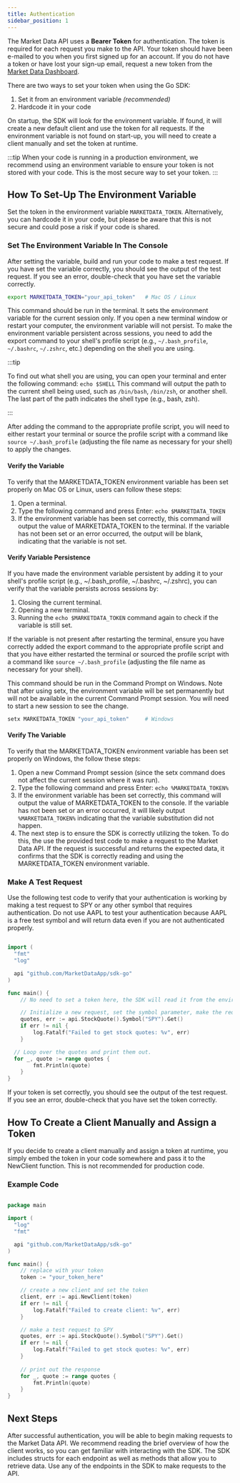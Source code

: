```yaml
---
title: Authentication
sidebar_position: 1
---
```



The Market Data API uses a **Bearer Token** for authentication. The token is required for each request you make to the API. Your token should have been e-mailed to you when you first signed up for an account.  If you do not have a token or have lost your sign-up email, request a new token from the [Market Data Dashboard](https://www.marketdata.app/dashboard/). 

There are two ways to set your token when using the Go SDK:

1. Set it from an environment variable _(recommended)_
2. Hardcode it in your code

On startup, the SDK will look for the environment variable. If found, it will create a new default client and use the token for all requests. If the environment variable is not found on start-up, you will need to create a client manually and set the token at runtime.

:::tip
When your code is running in a production environment, we recommend using an environment variable to ensure your token is not stored with your code. This is the most secure way to set your token.
:::

## How To Set-Up The Environment Variable

Set the token in the environment variable `MARKETDATA_TOKEN`. Alternatively, you can hardcode it in your code, but please be aware that this is not secure and could pose a risk if your code is shared.

### Set The Environment Variable In The Console

After setting the variable, build and run your code to make a test request. If you have set the variable correctly, you should see the output of the test request. If you see an error, double-check that you have set the variable correctly.

<Tabs>
<TabItem value=">MacLinux" label="Mac / Linux">

```bash
export MARKETDATA_TOKEN="your_api_token"   # Mac OS / Linux
```

This command should be run in the terminal. It sets the environment variable for the current session only. If you open a new terminal window or restart your computer, the environment variable will not persist. To make the environment variable persistent across sessions, you need to add the export command to your shell's profile script (e.g., `~/.bash_profile`, `~/.bashrc`, `~/.zshrc`, etc.) depending on the shell you are using.

:::tip

To find out what shell you are using, you can open your terminal and enter the following command: `echo $SHELL` This command will output the path to the current shell being used, such as `/bin/bash`, `/bin/zsh`, or another shell. The last part of the path indicates the shell type (e.g., bash, zsh).

:::

After adding the command to the appropriate profile script, you will need to either restart your terminal or source the profile script with a command like `source ~/.bash_profile` (adjusting the file name as necessary for your shell) to apply the changes.

#### Verify the Variable

To verify that the MARKETDATA_TOKEN environment variable has been set properly on Mac OS or Linux, users can follow these steps:

1. Open a terminal.
2. Type the following command and press Enter: `echo $MARKETDATA_TOKEN`
3. If the environment variable has been set correctly, this command will output the value of MARKETDATA_TOKEN to the terminal. If the variable has not been set or an error occurred, the output will be blank, indicating that the variable is not set.

#### Verify Variable Persistence

If you have made the environment variable persistent by adding it to your shell's profile script (e.g., ~/.bash_profile, ~/.bashrc, ~/.zshrc), you can verify that the variable persists across sessions by:

1. Closing the current terminal.
2. Opening a new terminal.
3. Running the `echo $MARKETDATA_TOKEN` command again to check if the variable is still set.

If the variable is not present after restarting the terminal, ensure you have correctly added the export command to the appropriate profile script and that you have either restarted the terminal or sourced the profile script with a command like `source ~/.bash_profile` (adjusting the file name as necessary for your shell).

</TabItem>
<TabItem value="Windows" label="Windows">

This command should be run in the Command Prompt on Windows. Note that after using setx, the environment variable will be set permanently but will not be available in the current Command Prompt session. You will need to start a new session to see the change.

```bash
setx MARKETDATA_TOKEN "your_api_token"     # Windows
```

#### Verify The Variable

To verify that the MARKETDATA_TOKEN environment variable has been set properly on Windows, the follow these steps:

1. Open a new Command Prompt session (since the setx command does not affect the current session where it was run).
2. Type the following command and press Enter: `echo %MARKETDATA_TOKEN%`
3. If the environment variable has been set correctly, this command will output the value of MARKETDATA_TOKEN to the console. If the variable has not been set or an error occurred, it will likely output `%MARKETDATA_TOKEN%` indicating that the variable substitution did not happen.
4. The next step is to ensure the SDK is correctly utilizing the token. To do this, the use the provided test code to make a request to the Market Data API. If the request is successful and returns the expected data, it confirms that the SDK is correctly reading and using the MARKETDATA_TOKEN environment variable.

</TabItem>
</Tabs>

### Make A Test Request

Use the following test code to verify that your authentication is working by making a test request to SPY or any other symbol that requires authentication. Do not use AAPL to test your authentication because AAPL is a free test symbol and will return data even if you are not authenticated properly.

```go

import (
  "fmt"
  "log"

  api "github.com/MarketDataApp/sdk-go"
)

func main() {
    // No need to set a token here, the SDK will read it from the environment variable on startup.

    // Initialize a new request, set the symbol parameter, make the request.
	quotes, err := api.StockQuote().Symbol("SPY").Get() 
	if err != nil {
		log.Fatalf("Failed to get stock quotes: %v", err)
	}

  // Loop over the quotes and print them out.
  for _, quote := range quotes {
		fmt.Println(quote)
	}
}

```

If your token is set correctly, you should see the output of the test request. If you see an error, double-check that you have set the token correctly.

## How To Create a Client Manually and Assign a Token

If you decide to create a client manually and assign a token at runtime, you simply embed the token in your code somewhere and pass it to the NewClient function. This is not recommended for production code.

### Example Code

```go

package main

import (
  "log"
  "fmt"

  api "github.com/MarketDataApp/sdk-go"
)

func main() {
	// replace with your token
	token := "your_token_here"		

	// create a new client and set the token
	client, err := api.NewClient(token) 
	if err != nil {
		log.Fatalf("Failed to create client: %v", err)
	}

	// make a test request to SPY
	quotes, err := api.StockQuote().Symbol("SPY").Get() 
	if err != nil {
		log.Fatalf("Failed to get stock quotes: %v", err)
	}
	
	// print out the response
    for _, quote := range quotes {
		fmt.Println(quote)
	}
}

```

## Next Steps

After successful authentication, you will be able to begin making requests to the Market Data API. We recommend reading the brief overview of how the client works, so you can get familiar with interacting with the SDK. The SDK includes structs for each endpoint as well as methods that allow you to retrieve data. Use any of the endpoints in the SDK to make requests to the API.

